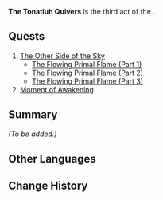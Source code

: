 {{Meta
|missing_summary = yes
}}
{{Act Infobox
|image          = Natlan Chapter.png
|type           = World
|chapter        = Lost Traveler in the Ashen Realm
|actNum         = III
|ARReq          = 
|archonQuestReq = 
|prev           = A Dream of Gazing Upon the Distant Sky
|next           = The Chosen One's Promise
}}
'''The Tonatiuh Quivers''' is the third act of the {{Quest|Lost Traveler in the Ashen Realm}}.

==Quests==
# [[The Other Side of the Sky]]
#* [[The Flowing Primal Flame (Part 1)]]
#* [[The Flowing Primal Flame (Part 2)]]
#* [[The Flowing Primal Flame (Part 3)]]
# [[Moment of Awakening]]

==Summary==
''(To be added.)''
<!--
==Total Series Rewards==
''(To be added.)''
-->
==Other Languages==
{{Other Languages
|en       = The Tonatiuh Quivers
|zhs      = 天蛇颤动
|zhs_rm   = 
|zht      = 天蛇顫動
|zht_rm   = 
|zh_tl    = 
|ja       = 震える天蛇
|ja_rm    = 
|ja_tl    = 
|ko       = 하늘뱀의 고동 소리
|ko_tl    = 
|es       = El tremor del Tonatiuh
|es_tl    = The Tremor of Tonatiuh
|fr       = Le Tonatiuh tremble
|fr_tl    = The Tonatiuh Quivers
|ru       = Дрожь «Тонатиу»
|ru_tl    = 
|th       = อสรพิษเวหาสั่นสะท้าน
|th_rm    = 
|th_tl    = 
|vi       = Tonatiuh Chuyển Động
|vi_tl    = 
|de       = Die Tonatiuh zittert
|de_tl    = 
|id       = Tonatiuh Bergetar
|id_tl    = 
|pt       = Os Tremores de Tonatiuh
|pt_tl    = 
|tr       = Tonatiuh Titriyor
|tr_tl    = 
|it       = La Tonatiuh freme
|it_tl    = 
}}

==Change History==
{{Change History|5.2}}